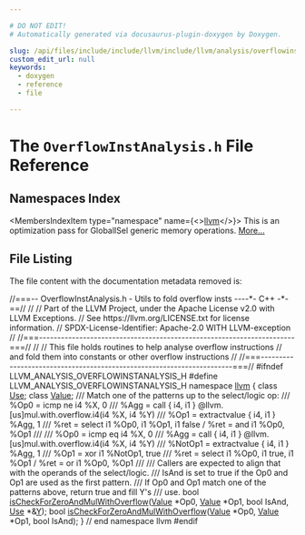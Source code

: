 ```yaml
---

# DO NOT EDIT!
# Automatically generated via docusaurus-plugin-doxygen by Doxygen.

slug: /api/files/include/include/llvm/include/llvm/analysis/overflowinstanalysis-h
custom_edit_url: null
keywords:
  - doxygen
  - reference
  - file

---
```





# The `OverflowInstAnalysis.h` File Reference

<DoxygenPage pluginConfig={pluginConfig}>



## Namespaces Index

<MembersIndex>

<MembersIndexItem
  type="namespace"
  name={<><a href="/docs/api/namespaces/llvm">llvm</a></>}>
This is an optimization pass for GlobalISel generic memory operations. <a href="/docs/api/namespaces/llvm/#details">More...</a>
</MembersIndexItem>

</MembersIndex>


## File Listing

The file content with the documentation metadata removed is:

<ProgramListing>

<Link id="l00001" /><CodeLine lineNumber="1"><span class="doxyHighlightComment">//===-- OverflowInstAnalysis.h - Utils to fold overflow insts ----&#42;- C++ -&#42;-==//</span></CodeLine>
<Link id="l00002" /><CodeLine lineNumber="2"><span class="doxyHighlightComment">//</span></CodeLine>
<Link id="l00003" /><CodeLine lineNumber="3"><span class="doxyHighlightComment">// Part of the LLVM Project, under the Apache License v2.0 with LLVM Exceptions.</span></CodeLine>
<Link id="l00004" /><CodeLine lineNumber="4"><span class="doxyHighlightComment">// See https://llvm.org/LICENSE.txt for license information.</span></CodeLine>
<Link id="l00005" /><CodeLine lineNumber="5"><span class="doxyHighlightComment">// SPDX-License-Identifier: Apache-2.0 WITH LLVM-exception</span></CodeLine>
<Link id="l00006" /><CodeLine lineNumber="6"><span class="doxyHighlightComment">//</span></CodeLine>
<Link id="l00007" /><CodeLine lineNumber="7"><span class="doxyHighlightComment">//===----------------------------------------------------------------------===//</span></CodeLine>
<Link id="l00008" /><CodeLine lineNumber="8"><span class="doxyHighlightComment">//</span></CodeLine>
<Link id="l00009" /><CodeLine lineNumber="9"><span class="doxyHighlightComment">// This file holds routines to help analyse overflow instructions</span></CodeLine>
<Link id="l00010" /><CodeLine lineNumber="10"><span class="doxyHighlightComment">// and fold them into constants or other overflow instructions</span></CodeLine>
<Link id="l00011" /><CodeLine lineNumber="11"><span class="doxyHighlightComment">//</span></CodeLine>
<Link id="l00012" /><CodeLine lineNumber="12"><span class="doxyHighlightComment">//===----------------------------------------------------------------------===//</span></CodeLine>
<Link id="l00013" /><CodeLine lineNumber="13"></CodeLine>
<Link id="l00014" /><CodeLine lineNumber="14"><span class="doxyHighlightPreprocessor">#ifndef LLVM&#95;ANALYSIS&#95;OVERFLOWINSTANALYSIS&#95;H</span></CodeLine>
<Link id="l00015" /><CodeLine lineNumber="15"><span class="doxyHighlightPreprocessor">#define LLVM&#95;ANALYSIS&#95;OVERFLOWINSTANALYSIS&#95;H</span></CodeLine>
<Link id="l00016" /><CodeLine lineNumber="16"></CodeLine>
<Link id="l00017" /><CodeLine lineNumber="17"><span class="doxyHighlightKeyword">namespace </span><span class="doxyHighlight"><a href="/docs/api/namespaces/llvm">llvm</a> &#123;</span></CodeLine>
<Link id="l00018" /><CodeLine lineNumber="18"><span class="doxyHighlightKeyword">class </span><span class="doxyHighlight"><a href="/docs/api/classes/llvm/use">Use</a>;</span></CodeLine>
<Link id="l00019" /><CodeLine lineNumber="19"><span class="doxyHighlightKeyword">class </span><span class="doxyHighlight"><a href="/docs/api/classes/llvm/value">Value</a>;</span></CodeLine>
<Link id="l00020" /><CodeLine lineNumber="20"></CodeLine>
<Link id="l00021" /><CodeLine lineNumber="21"><span class="doxyHighlightComment">/// Match one of the patterns up to the select/logic op:</span></CodeLine>
<Link id="l00022" /><CodeLine lineNumber="22"><span class="doxyHighlightComment">///   %Op0 = icmp ne i4 %X, 0</span></CodeLine>
<Link id="l00023" /><CodeLine lineNumber="23"><span class="doxyHighlightComment">///   %Agg = call &#123; i4, i1 &#125; @llvm.&#91;us&#93;mul.with.overflow.i4(i4 %X, i4 %Y)</span></CodeLine>
<Link id="l00024" /><CodeLine lineNumber="24"><span class="doxyHighlightComment">///   %Op1 = extractvalue &#123; i4, i1 &#125; %Agg, 1</span></CodeLine>
<Link id="l00025" /><CodeLine lineNumber="25"><span class="doxyHighlightComment">///   %ret = select i1 %Op0, i1 %Op1, i1 false / %ret = and i1 %Op0, %Op1</span></CodeLine>
<Link id="l00026" /><CodeLine lineNumber="26"><span class="doxyHighlightComment">///</span></CodeLine>
<Link id="l00027" /><CodeLine lineNumber="27"><span class="doxyHighlightComment">///   %Op0 = icmp eq i4 %X, 0</span></CodeLine>
<Link id="l00028" /><CodeLine lineNumber="28"><span class="doxyHighlightComment">///   %Agg = call &#123; i4, i1 &#125; @llvm.&#91;us&#93;mul.with.overflow.i4(i4 %X, i4 %Y)</span></CodeLine>
<Link id="l00029" /><CodeLine lineNumber="29"><span class="doxyHighlightComment">///   %NotOp1 = extractvalue &#123; i4, i1 &#125; %Agg, 1</span></CodeLine>
<Link id="l00030" /><CodeLine lineNumber="30"><span class="doxyHighlightComment">///   %Op1 = xor i1 %NotOp1, true</span></CodeLine>
<Link id="l00031" /><CodeLine lineNumber="31"><span class="doxyHighlightComment">///   %ret = select i1 %Op0, i1 true, i1 %Op1 / %ret = or i1 %Op0, %Op1</span></CodeLine>
<Link id="l00032" /><CodeLine lineNumber="32"><span class="doxyHighlightComment">///</span></CodeLine>
<Link id="l00033" /><CodeLine lineNumber="33"><span class="doxyHighlightComment">/// Callers are expected to align that with the operands of the select/logic.</span></CodeLine>
<Link id="l00034" /><CodeLine lineNumber="34"><span class="doxyHighlightComment">/// IsAnd is set to true if the Op0 and Op1 are used as the first pattern.</span></CodeLine>
<Link id="l00035" /><CodeLine lineNumber="35"><span class="doxyHighlightComment">/// If Op0 and Op1 match one of the patterns above, return true and fill Y&#39;s</span></CodeLine>
<Link id="l00036" /><CodeLine lineNumber="36"><span class="doxyHighlightComment">/// use.</span></CodeLine>
<Link id="l00037" /><CodeLine lineNumber="37"></CodeLine>
<Link id="l00038" /><CodeLine lineNumber="38"><span class="doxyHighlightKeywordType">bool</span><span class="doxyHighlight"> <a href="/docs/api/namespaces/llvm/#aebd66f6649c1449adbcfcedf1651af18">isCheckForZeroAndMulWithOverflow</a>(<a href="/docs/api/classes/llvm/value">Value</a> &#42;Op0, <a href="/docs/api/classes/llvm/value">Value</a> &#42;Op1, </span><span class="doxyHighlightKeywordType">bool</span><span class="doxyHighlight"> IsAnd,</span></CodeLine>
<Link id="l00039" /><CodeLine lineNumber="39"><span class="doxyHighlight">                                      <a href="/docs/api/classes/llvm/use">Use</a> &#42;&amp;<a href="/docs/api/files/lib/lib/tablegen/tablegenbackendskeleton-cpp/#a262774d3e5186511427e5b2414a85f7f">Y</a>);</span></CodeLine>
<Link id="l00040" /><CodeLine lineNumber="40"><span class="doxyHighlightKeywordType">bool</span><span class="doxyHighlight"> <a href="/docs/api/namespaces/llvm/#aebd66f6649c1449adbcfcedf1651af18">isCheckForZeroAndMulWithOverflow</a>(<a href="/docs/api/classes/llvm/value">Value</a> &#42;Op0, <a href="/docs/api/classes/llvm/value">Value</a> &#42;Op1, </span><span class="doxyHighlightKeywordType">bool</span><span class="doxyHighlight"> IsAnd);</span></CodeLine>
<Link id="l00041" /><CodeLine lineNumber="41"><span class="doxyHighlight">&#125; </span><span class="doxyHighlightComment">// end namespace llvm</span></CodeLine>
<Link id="l00042" /><CodeLine lineNumber="42"></CodeLine>
<Link id="l00043" /><CodeLine lineNumber="43"><span class="doxyHighlightPreprocessor">#endif</span></CodeLine>

</ProgramListing>


</DoxygenPage>
